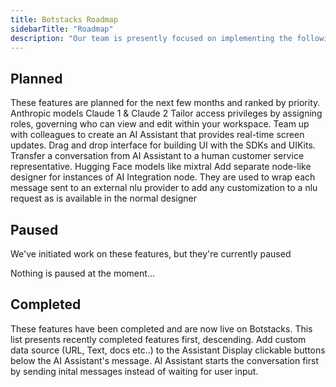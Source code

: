 ```yaml
---
title: Botstacks Roadmap
sidebarTitle: "Roadmap"
description: "Our team is presently focused on implementing the following features."
---
```


## Planned

<Note>
 These features are planned for the next few months and ranked by priority.
</Note>


<Steps>

  <Step title="Add Anthropic LLM Models">
    Anthropic models Claude 1 & Claude 2
  </Step>

  <Step title="Role Based Access Control">
    Tailor access privileges by assigning roles, governing who can view and edit within your workspace.
  </Step>

  <Step title="AI Assistant Designer Collaboration">
    Team up with colleagues to create an AI Assistant that provides real-time screen updates.
  </Step>

  <Step title="SDK UI builder">
    Drag and drop interface for building UI with the SDKs and UIKits.
  </Step>

  <Step title="Customer representative hand-off">
    Transfer a conversation from AI Assistant to a human customer service representative.
  </Step>

  <Step title="Add Hugging Face LLM Models">
    Hugging Face models like mixtral
  </Step>

  <Step title="NLU Designer Enhancements">
    Add separate node-like designer for instances of AI Integration node. They are used to wrap each message sent to an external nlu provider to add any customization to a nlu request as is available in the normal designer
  </Step>

  <Step title="Add Microsoft NLU integration">
  </Step>

  <Step title="Add Rasa NLU integration">
  </Step>

  <Step title="Add Wit.ai NLU integration">
  </Step>

</Steps>



## Paused

<Warning>
 We've initiated work on these features, but they're currently paused
</Warning>

Nothing is paused at the moment...



## Completed

<Check>
 These features have been completed and are now live on Botstacks. 
 This list presents recently completed features first, descending.
</Check>

<Steps>

  <Step title="Custom Knowledge Base">
    Add custom data source (URL, Text, docs etc..) to the Assistant 
  </Step>

  <Step title="Canned Responses">
    Display clickable buttons below the AI Assistant's message.
  </Step>

  <Step title="Alternate Way to Start the Conversation">
    AI Assistant starts the conversation first by sending inital messages instead of waiting for user input.
  </Step>

</Steps>
